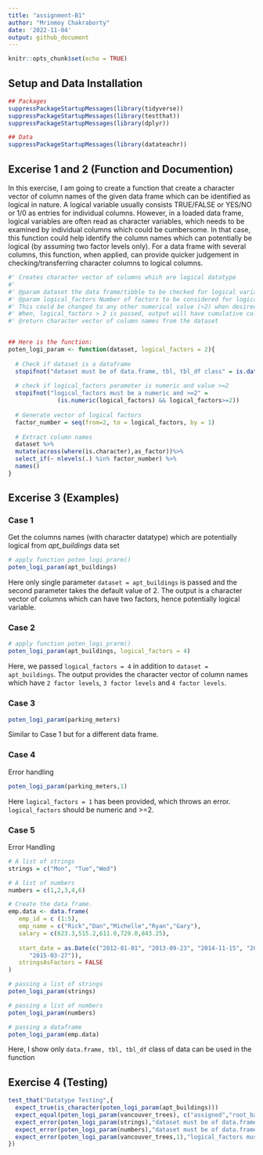 ```yaml
---
title: "assignment-B1"
author: "Mrinmoy Chakraborty"
date: '2022-11-04'
output: github_document
---
```


```r
knitr::opts_chunk$set(echo = TRUE)
```

## Setup and Data Installation

```r
## Packages
suppressPackageStartupMessages(library(tidyverse))
suppressPackageStartupMessages(library(testthat))
suppressPackageStartupMessages(library(dplyr))

## Data
suppressPackageStartupMessages(library(datateachr))

```


## Excerise 1 and 2 (Function and Documention)
In this exercise, I am going to create a function that create a character vector of column names of the given data frame which can be identified as  logical in nature. A logical variable usually consists TRUE/FALSE or YES/NO or 1/0 as entries for individual columns. However, in a loaded data frame, logical variables are often read as character variables, which needs to be examined by individual columns which could be cumbersome. In that case, this function could help identify the column names which can potentially be logical (by assuming two factor levels only). For a data frame with several columns, this function, when applied, can provide quicker judgement in checking/transferring character columns to logical columns. 


```r
#' Creates character vector of columns which are logical datatype
#'
#' @param dataset the data frame/tibble to be checked for logical variables
#' @param logical_factors Number of factors to be considered for logical variable. Default value is 2. 
#' This could be changed to any other numerical value (>2) when desired factor levels are to be passed.
#' When, logical_factors > 2 is passed, output will have cumulative column names for factors 2 to the given value.
#' @return character vector of column names from the dataset


## Here is the function:
poten_logi_param <- function(dataset, logical_factors = 2){
  
  # Check if dataset is a dataframe
  stopifnot("dataset must be of data.frame, tbl, tbl_df class" = is.data.frame(dataset))
            
  # check if logical_factors parameter is numeric and value >=2
  stopifnot("logical_factors must be a numeric and >=2" = 
              (is.numeric(logical_factors) && logical_factors>=2))
  
  # Generate vector of logical factors
  factor_number = seq(from=2, to = logical_factors, by = 1)
  
  # Extract column names
  dataset %>%
  mutate(across(where(is.character),as_factor))%>% 
  select_if(~ nlevels(.) %in% factor_number) %>% 
  names()
}


```


## Excerise 3 (Examples)

### Case 1
Get the columns names (with character datatype) which are potentially logical from *apt_buildings* data set
```r
# apply function poten_logi_prarm()
poten_logi_param(apt_buildings)

```
Here only single parameter `dataset = apt_buildings` is passed and the second parameter takes the default value of 2. The output is a character vector of columns which can have two factors, hence potentially logical variable. 

### Case 2
```r
# apply function poten_logi_prarm()
poten_logi_param(apt_buildings, logical_factors = 4)

```
Here, we passed `logical_factors = 4` in addition to `dataset = apt_buildings`. The output provides the character vector of column names which have `2 factor levels`, `3 factor levels` and `4 factor levels`.

### Case 3
```r
poten_logi_param(parking_meters)

```
Similar to Case 1 but for a different data frame.

### Case 4
Error handling
```r
poten_logi_param(parking_meters,1)
```
Here `logical_factors = 1` has been provided, which throws an error. `logical_factors` should be numeric and >=2.

### Case 5
Error Handling
```r

# A list of strings
strings = c("Mon", "Tue","Wed")

# A list of numbers
numbers = c(1,2,3,4,6)

# Create the data frame.
emp.data <- data.frame(
   emp_id = c (1:5), 
   emp_name = c("Rick","Dan","Michelle","Ryan","Gary"),
   salary = c(623.3,515.2,611.0,729.0,843.25), 
   
   start_date = as.Date(c("2012-01-01", "2013-09-23", "2014-11-15", "2014-05-11",
      "2015-03-27")),
   stringsAsFactors = FALSE
)

# passing a list of strings 
poten_logi_param(strings)

# passing a list of numbers
poten_logi_param(numbers)

# passing a dataframe
poten_logi_param(emp.data)

```
Here, I show only `data.frame, tbl, tbl_df` class of data can be used in the function


## Exercise 4 (Testing)

```r

test_that("Datatype Testing",{
  expect_true(is_character(poten_logi_param(apt_buildings)))
  expect_equal(poten_logi_param(vancouver_trees), c("assigned","root_barrier","curb"))
  expect_error(poten_logi_param(strings),"dataset must be of data.frame, tbl, tbl_df class")
  expect_error(poten_logi_param(numbers),"dataset must be of data.frame, tbl, tbl_df class")
  expect_error(poten_logi_param(vancouver_trees,1),"logical_factors must be a numeric and >=2")
})

```

